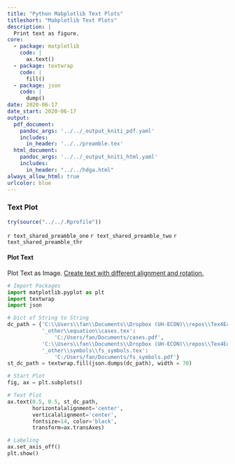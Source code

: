 ```yaml
---
title: "Python Mabplotlib Text Plots"
titleshort: "Mabplotlib Text Plots"
description: |
  Print text as figure.
core:
  - package: matplotlib
    code: |
      ax.text()
  - package: textwrap
    code: |
      fill()
  - package: json
    code: |
      dump()
date: 2020-06-17
date_start: 2020-06-17
output:
  pdf_document:
    pandoc_args: '../../_output_kniti_pdf.yaml'
    includes:
      in_header: '../../preamble.tex'
  html_document:
    pandoc_args: '../../_output_kniti_html.yaml'
    includes:
      in_header: "../../hdga.html"
always_allow_html: true
urlcolor: blue
---
```


### Text Plot

```r
try(source("../../.Rprofile"))
```

`r text_shared_preamble_one`
`r text_shared_preamble_two`
`r text_shared_preamble_thr`

#### Plot Text

Plot Text as Image. [Create text with different alignment and rotation.](https://matplotlib.org/3.1.1/gallery/pyplots/text_layout.html#sphx-glr-gallery-pyplots-text-layout-py)

```python
# Import Packages
import matplotlib.pyplot as plt
import textwrap
import json

# Dict of String to String
dc_path = {'C:\\Users\\fan\\Documents\\Dropbox (UH-ECON)\\repos\\Tex4Econ\\'
           '_other\\equation\\cases.tex':
               'C:/Users/fan/Documents/cases.pdf',
           'C:\\Users\\fan\\Documents\\Dropbox (UH-ECON)\\repos\\Tex4Econ\\'
           '_other\\symbols\\fs_symbols.tex':
               'C:/Users/fan/Documents/fs_symbols.pdf'}
st_dc_path = textwrap.fill(json.dumps(dc_path), width = 70)

# Start Plot
fig, ax = plt.subplots()

# Text Plot
ax.text(0.5, 0.5, st_dc_path,
        horizontalalignment='center',
        verticalalignment='center',
        fontsize=14, color='black',
        transform=ax.transAxes)

# Labeling
ax.set_axis_off()
plt.show()
```
